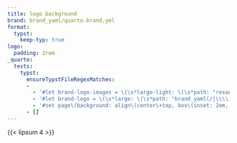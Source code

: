 ```yaml
---
title: logo background
brand: brand_yaml/quarto-brand.yml
format:
  typst:
    keep-typ: true
logo:
  padding: 2rem
_quarto:
  tests:
    typst:
      ensureTypstFileRegexMatches:
      -
        - '#let brand-logo-images = \(\s*large-light: \(\s*path: "resources(/|\\\\)quarto.png"\s*\)\s*\)'
        - '#let brand-logo = \(\s*large: \(\s*path: "brand_yaml(/|\\\\)resources(/|\\\\)quarto.png"\s*\)\s*\)'
        - '#set page\(background: align\(center\+top, box\(inset: 2em, image\("brand_yaml(/|\\\\)resources(/|\\\\)quarto.png", width: 225pt\)\)\)\)'
      - []
---
```


{{< lipsum 4 >}}

